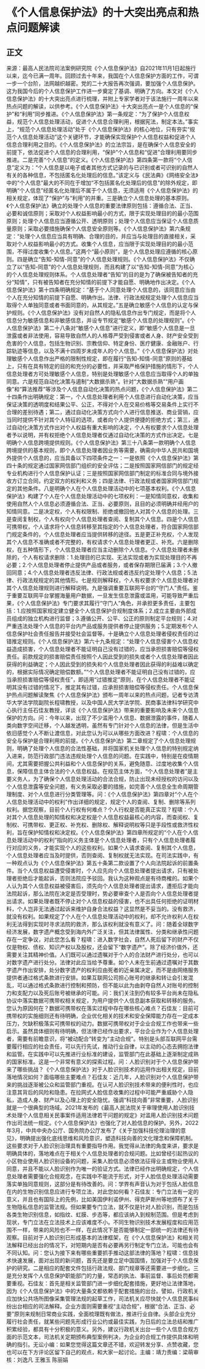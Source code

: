# 《个人信息保护法》的十大突出亮点和热点问题解读
## 正文
来源：最高人民法院司法案例研究院《个人信息保护法》自2021年11月1日起施行以来，迄今已满一周年。回顾过去十年来，我国在个人信息保护方面的工作，可谓一步一个台阶，法网越织越密。党的二十大报告再次强调，要加强个人信息保护。这为我国今后的个人信息保护工作进一步奠定了基调、明确了方向。本文对《个人信息保护法》的十大突出亮点进行梳理，并附上专家学者对于该法施行一周年以来热点问题的解读，以供参考。《个人信息保护法》十大突出亮点一是个人信息的“保护”和“利用”同步推进。《个人信息保护法》第一条规定：“为了保护个人信息权益，规范个人信息处理活动，促进个人信息合理利用，根据宪法，制定本法。”事实上，“规范个人信息处理活动”处于《个人信息保护法》的核心地位，只有夯实“规范个人信息处理活动”这个关键环节，才能确保实现保护个人信息权益和促进个人信息合理利用之目的。《个人信息保护法》的立法宗旨，是在确保个人信息安全的前提下，依法促进个人信息的合理利用，“保护”个人信息和“促进”合理利用要同步推进。二是完善“个人信息”的定义。《个人信息保护法》第四条第一款将“个人信息”定义为：“个人信息是以电子或者其他方式记录的与已识别或者可识别的自然人有关的各种信息，不包括匿名化处理后的信息。”该定义与《民法典》《网络安全法》中的“个人信息”最大的不同在于增加“不包括匿名化处理后的信息”的除外规定，即明确“个人信息”经匿名化处理后不属于个人信息，无须适用《个人信息保护法》的相关规定，体现了“保护”与“利用”的并重。三是确立个人信息处理的基本原则。《个人信息保护法》确立的处理个人信息的重要法律原则包括：遵循合法、正当、必要和诚信原则；采取对个人权益影响最小的方式，限于实现处理目的的最小范围原则；处理个人信息应当遵循公开、透明原则；处理个人信息应当保证个人信息质量原则；采取必要措施确保个人信息安全原则等。《个人信息保护法》第六条规定：“处理个人信息应当具有明确、合理的目的，并应当与处理目的直接相关，采取对个人权益影响最小的方式。收集个人信息，应当限于实现处理目的的最小范围，不得过度收集个人信息。”这两个“最小原则”，是个人信息处理应遵循的核心原则。四是确立“告知-知情-同意”的个人信息处理规则。《个人信息保护法》不仅确立了以“告知-同意”的个人信息处理规则，而且构建了以“告知-知情-同意”为核心的个人信息处理规则体系。个人信息处理者“告知”的目的是为了确保被告知者的充分“知情”，只有被告知者在充分知情的前提下才能自愿、明确地作出决定。《个人信息保护法》第十四条明确规定：“基于个人同意处理个人信息的，该同意应当由个人在充分知情的前提下自愿、明确作出。法律、行政法规规定处理个人信息应当取得个人单独同意或者书面同意的，从其规定。”五是确立敏感个人信息的认定与保护规则。《个人信息保护法》没有对自然人的隐私信息作出专门规定，而是将个人信息分为敏感信息和非敏感信息，并设专节规定“敏感个人信息的处理规则”。《个人信息保护法》第二十八条对“敏感个人信息”进行定义，即“敏感个人信息是一旦泄露或者非法使用，容易导致自然人的人格尊严受到侵害或者人身、财产安全受到危害的个人信息，包括生物识别、宗教信仰、特定身份、医疗健康、金融账户、行踪轨迹等信息，以及不满十四周岁未成年人的个人信息。”《个人信息保护法》对处理敏感个人信息作出严格的限制性规定，即在履行“告知-知情-同意”原则的基础上，只有在具有特定的目的和充分的必要性，并采取严格保护措施的情形下，个人信息处理者方可处理敏感个人信息，特别是处理敏感个人信息应当取得个人的单独同意。六是规范自动化决策与遏制“大数据杀熟”。针对“大数据杀熟”“用户画像”和“算法推荐”等涉及个人信息自动化决策的热点问题，《个人信息保护法》第二十四条作出明确规定：第一，个人信息处理者利用个人信息进行自动化决策，应当保证决策的透明度和结果公平、公正，不得对个人在交易价格等交易条件上实行不合理的差别待遇；第二，通过自动化决策方式向个人进行信息推送、商业营销，应当同时提供不针对其个人特征的选项，或者向个人提供便捷的拒绝方式；第三，通过自动化决策方式作出对个人权益有重大影响的决定，个人有权要求个人信息处理者予以说明，并有权拒绝个人信息处理者仅通过自动化决策的方式作出决定。七是明确个人信息跨境提供规则。《个人信息保护法》第三十八条第一款明确个人信息跨境提供的基本规则，即个人信息处理者因业务等需要，确需向中华人民共和国境外提供个人信息的，应当具备以下四项条件之一：一是依照《个人信息保护法》第四十条的规定通过国家网信部门组织的安全评估；二是按照国家网信部门的规定经专业机构进行个人信息保护认证；三是按照国家网信部门制定的标准合同与境外接收方订立合同，约定双方的权利和义务；四是法律、行政法规或者国家网信部门规定的其他条件。八是明确个人在个人信息处理活动中的七项基本权利。《个人信息保护法》构建了个人在个人信息处理活动中的七项权利：一是知情同意权，收集和使用自然人个人信息必须遵循合法、正当、必要原则，且目的必须明确并经用户的知情同意。二是决定权，个人有权限制、拒绝或撤回他人对其个人信息的处理。三是查阅复制权，个人有权向个人信息处理者查阅、复制其个人信息。四是个人信息可携带权，个人请求将个人信息转移至其指定的个人信息处理者，符合国家网信部门规定条件的，个人信息处理者应当提供转移的途径。五是更正补充权，个人发现其个人信息不准确或者不完整的，有权请求个人信息处理者更正、补充。六是删除权，在五种情形下，个人信息处理者应当主动删除个人信息。个人信息处理者未删除的，个人有权请求删除：1.处理目的已实现、无法实现或者为实现处理目的不再必要；2.个人信息处理者停止提供产品或者服务，或者保存期限已届满；3.个人撤回同意；4.个人信息处理者违反法律、行政法规或者违反约定处理个人信息；5.法律、行政法规规定的其他情形。七是规则解释权，个人有权要求个人信息处理者对其个人信息处理规则进行解释说明。九是强调重要互联网平台的“守门人”责任。鉴于重要互联网平台掌握海量用户数据，一旦发生信息泄露或滥用，可能导致严重后果，《个人信息保护法》专门要求其履行“守门人”角色，并承担更多责任，主要包括：1.应按照国家规定建立健全个人信息保护合规制度体系；2.成立主要由外部成员组成的独立机构进行监督；3.遵循公开、公平、公正的原则制定平台规则；4.对严重违法处理个人信息的平台内产品或服务提供者停止提供服务；5.定期发布个人信息保护社会责任报告并接受社会监督等。十是确立个人信息处理者侵权责任的过错推定规则。《个人信息保护法》第六十九条规定：“处理个人信息侵害个人信息权益造成损害，个人信息处理者不能证明自己没有过错的，应当承担损害赔偿等侵权责任。前款规定的损害赔偿责任按照个人因此受到的损失或者个人信息处理者因此获得的利益确定；个人因此受到的损失和个人信息处理者因此获得的利益难以确定的，根据实际情况确定赔偿数额。”“个人信息处理者不能证明自己没有过错的，应当承担损害赔偿等侵权责任”，即适用“过错推定”原则，在个人信息处理者不能证明其没有过错的情况下，推定其有过错，应承担损害赔偿等侵权责任。个人信息保护热点问题解读聚焦《个人信息保护法》颁布一周年以来的热点问题，记者专访清华大学法学院副院长程啸教授，以及中国人民大学法学院、民商事法律科学研究中心执行主任石佳友教授，详谈《个人信息保护法》带来的重要影响及未来个人信息保护的方向。问：今年以来，出现了不少滥用个人信息、数据泄露的事件，随着人类向数字空间迁移，个人越发透明，虽然有专门针对个人信息的法律，但是生活中依旧感觉个人不断让渡信息，对此您认为可以从哪些方面改进？程啸：个人信息的安全与保护是合理利用的前提。《个人信息保护法》第二章规定了个人信息处理规则，明确了处理个人信息的合法性基础，并将国家机关处理个人信息的特别规定纳入进来，防范行政部门违法违规处理个人信息的问题。在实践中，特别是在疫情期间，尤其需要把握公共利益和个人信息保护的关系，避免随意、过度地收集个人信息，保障信息主体合法的个人信息权益。在规范主体方面，“个人信息处理者”是主要义务人，为了确保个人信息处理活动的合法合规，防止出现未经授权的访问以及个人信息泄露等安全问题，有义务采取必要的措施，如完善个人信息全生命周期管理制度、对个人信息进行分类管理等。问：《个人信息保护法》第四章对“个人在个人信息处理活动中的权利”作出详细的规定，规定个人的查阅、复制、删除等系列权利。据您观察，目前个人行权有何难点？个人行权是否能真正实现？程啸：个人对其个人信息处理的知情权和决定权是个人信息权益最核心的内容，而查阅权、复制权、可携带权、更正权、补充权、删除权、解释说明权等只是手段性或救济性权利，旨在保护知情权和决定权。《个人信息保护法》第四章所规定的“个人在个人信息处理活动中的权利”指向的义务主体是个人信息处理者，只有个人信息处理者履行对应的义务，才能实现个人的这些权利。如果个人请求查阅、复制其个人信息，个人信息处理者应当及时提供，否则查阅、复制权就无法实现。在司法实践中，有一种观点认为《个人信息保护法》第五十条第二款设置了个人向法院起诉的前置条件。当个人信息权益遭受侵害时，个人应先向个人信息处理者提出请求，只有被处理者拒绝后才能起诉，否则法院应予驳回。我认为这种观点是有待商榷的。如果个人认为其个人信息权益被侵害后，须先向个人信息处理者提出请求，遭拒后才能向法院起诉，那么法院在决定是否受理时，势必要审查个人是否向个人信息处理者提出请求。如果处理者既不停止对个人信息权益的侵害，也不出具任何拒绝的证明材料，个人岂非无法通过起诉来维护自身合法权益？这显然是不妥当的。没有救济，就没有权利。如果规定了个人在个人信息处理活动中的权利，却不允许权利人在权利无法得到实现时寻求法院的救济，那么该权利就没有意义了。问：随着全球数字经济发展，数字遗产概念受到海内外广泛关注，但其法律属性、分类和继承性问题存在一定争议，对此您怎么看？程啸：进入数字社会，自然人死后留下的财产不仅仅是物权、债权、知识产权以及股权，还会留下“数字遗产”。除了经济价值外，还需要关注其精神价值。人们既可以通过遗嘱对于个人的合法财产进行处分，也可以对数字遗产进行处分。法律对此应当给予尊重。如个人未在生前通过遗嘱对于其数字遗产作出安排，处分数字遗产的权利应由死者的近亲属决定，而不是由网络服务提供者通过格式条款进行安排。如果互联网公司担心账号的继承和转让会引发混乱，可以通过格式条款进行控制和预防，但不能以此为由剥夺自然人对账号的控制力和支配力以及死后账号被继承的可能。问：我们关注到仍有较多平台尚未在隐私协议中落实数据可携带权相关规定，为用户提供个人信息副本获取和转移的服务。您认为原因何在？数据可携带权在落实过程中存在哪些核心难点？石佳友：目前可携带权的实施细则还有待明确，企业优化相关的技术和安全保障能力存在一定成本压力，欠缺积极落实可携带权的动力。数据可携带权对于企业合规工作也带来一些启示。虽然具体细则有待明确，但法律已经作出要求，平台企业作为个人信息处理者，需要有前瞻意识，将“被动配合”转变为“主动合规”。特别是头部互联网平台需要履行相应的社会责任，可以先行先试，推动行业自律，以主动的心态去拥抱法律和监管。在实践中可以先推进行业标准的建设，监管部门在此基础上逐渐制定成熟的国家标准。这是一个非常有意义的探索过程。问：人脸识别对于个人信息保护带来了哪些挑战？《个人信息保护法》对于人脸识别技术的运用作出相关规定，目前落地情况如何？面临哪些主要难点？石佳友：近几年，人脸识别对个人信息保护带来的挑战逐渐被公众和监管部门重视。在认可人脸识别技术带来的便利性时，也应注意其背后的风险和隐患。在拉网式人脸信息收集的过程中可能严重威胁个人隐私，造成人身、财产以及心理上的安全隐忧。强调“科技向善”非常重要，人脸识别就是一个很典型的场域。2021年发布的《最高人民法院关于审理使用人脸识别技术处理个人信息相关民事案件适用法律若干问题的规定》对滥用人脸识别技术问题作出司法统一规定。《个人信息保护法》也强化了对人脸信息的保护。另外，2022年3月，中共中央办公厅、国务院办公厅发布了《关于加强科技伦理治理的意见》，明确提出强化底线思维和风险意识，塑造科技向善的文化理念和保障机制。这些要求对于人脸识别治理具有重要指导作用。我觉得从法律的角度来讲，要求是明确具体的，落地难点在于相关个人信息处理者的合规问题。比如曾经引起热议的小区物业使用人脸识别设备的问题，采集人脸信息必须依法征得业主或物业使用人同意，并且不能以人脸识别作为唯一的验证方式。法律已经作出明确规定，个人信息处理者需要强化合规观念，在实践中不能流于形式，对于人脸信息处理活动需要落实单独同意规则，这部分是有待改善的。问：学界有声音认为对于包括人脸信息在内的生物识别信息应进行专项立法，对此您如何看？石佳友：专门立法有一定的意义，并且也有国际上的先例，比如美国伊利诺伊州、得克萨斯州等地颁布了关于生物隐私信息的监管法规。但如果要专门立法，就不仅是针对人脸识别，而是包括各类生物识别信息，如指纹、虹膜、步态等，都应该纳入到规制范围。但是考虑到现状，专门立法在立法技术上应该难度不小。不同生物识别技术发展程度和应用范围不一样，带来的风险也不一样，在此情况下是否能够制定一部统一的法律还有待观察。目前对于人脸识别已形成基本的法律框架，在《个人信息保护法》和相关司法解释已经出台的情况下，对短期内是否有必要再另行制定专门立法，可能也会有不同认知。问：您认为接下来有哪些重要抓手推动这部法律的落地？程啸：信息技术快速发展，面对出现的新问题，首先还是要立足中国国情，加强对于个人信息保护的研究。二是相应的配套文件包括行政法规、部门规章等还需要进一步细化。三是充分发挥个人信息保护职能部门的力量，常态的执法、事前监督、事后处罚都需要重视。石佳友：首先是相关监管部门进一步细化配套措施，更好地让法律落地，因为《个人信息保护法》中的大量条文都依赖于配套措施的出台。譬如，行政机关应加快公共场所图像采集管理法规的起草工作，司法机关应尽快就个人信息民事纠纷出台相应的司法解释。企业方面则需要重视“主动合规”，根据“合法、正当、必要”原则来规制日常商业实践，全面梳理既有做法，推进行业自律。头部企业充分履行社会责任，就某些问题先形成行业公约或最佳实践，为日后的立法总结和推广积累经验，都具有十分积极的意义。另外，建议行政机关出台一些个人信息合规方面的示范文本，司法机关定期颁布典型案例判决，为企业的合规工作提供具体和明确的指引。无讼小编：如果您觉得这篇文章还不错，欢迎转发分享、点赞收藏，您也可以在下方评论区留下自己的观点，和大家一起讨论。主编：靖力责编：梁萌审核：刘逸凡 王雅玉 陈丽娟